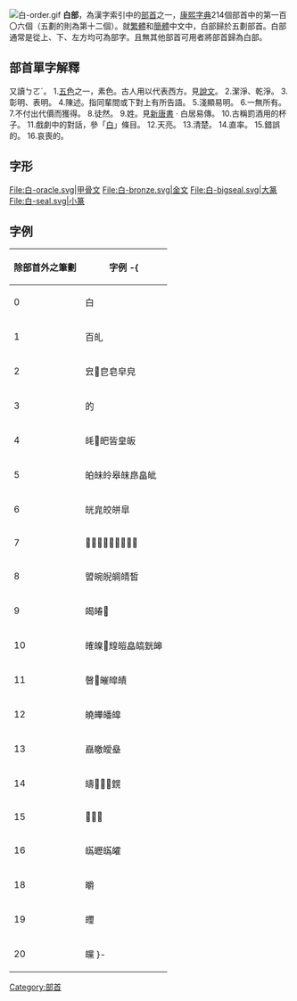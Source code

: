 [[File:白-order.gif|thumb]]
'''白部'''，為漢字索引中的[[部首|部首]]之一，[[康熙字典|康熙字典]]214個部首中的第一百〇六個（五劃的則為第十二個）。就[[繁體|繁體]]和[[簡體|簡體]]中文中，白部歸於五劃部首。白部通常是從上、下、左方均可為部字。且無其他部首可用者將部首歸為白部。

== 部首單字解釋 ==

又讀ㄅㄛˊ。
1.[[五色|五色]]之一，素色。古人用以代表西方。見[[說文|說文]]。
2.潔淨、乾淨。
3.彰明、表明。
4.陳述。指同輩間或下對上有所告語。
5.淺顯易明。
6.一無所有。
7.不付出代價而獲得。
8.徒然。
9.姓。見[[新唐書|新唐書]] · 白居易傳。
10.古稱罰酒用的杯子。
11.戲劇中的對話，參「[[對白|白]]」條目。
12.天亮。
13.清楚。
14.直率。
15.錯誤的。
16.哀喪的。

== 字形 ==
<gallery>
File:白-oracle.svg|甲骨文
File:白-bronze.svg|金文
File:白-bigseal.svg|大篆
File:白-seal.svg|小篆
</gallery>

==字例==
{| border="1" cellpadding="3" cellspacing="0" style="border-collapse: collapse;text-align:left;"
! 除部首外之筆劃 !! 字例
-{
|----
| 0 || 白
|----
| 1 || 百癿
|----
| 2 || 㿝𤽀皀皂皁皃
|----
| 3 || 的
|----
| 4 || 㿞𤽗皅皆皇皈
|----
| 5 || 㿟𤽜皊皋皌皍畠皉
|----
| 6 || 㿠㿡皎皏皐
|----
| 7 || 𤽴𤽵𤽶𤽸皒皓皔皕皖
|----
| 8 || 㿢𤾂𤾆皗皘皙
|----
| 9 || 㿣㿤𤾓
|----
| 10 || 㿥𤾚𤾔𤾗皚皛皜皝皞
|----
| 11 || 㿦𤾟皠皡皟
|----
| 12 || 皢皣皤皥
|----
| 13 || 𤾩皦皧皨
|----
| 14 || 㿧𤾯𤾰𤾱皩
|----
| 15 || 𤾷皪皫
|----
| 16 || 𤾸㿨𤾸皬
|----
| 18 || 皭
|----
| 19 || 𤿂
|----
| 20 || 㿩
}-
|}

{{康熙部首}}
{{lang-stub}}
[[Category:部首|Category:部首]]